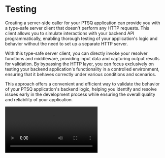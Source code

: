 
# Testing

Creating a server-side caller for your PTSQ application can provide you with a type-safe server client that doesn't perform any HTTP requests. This client allows you to simulate interactions with your backend API programmatically, enabling thorough testing of your application's logic and behavior without the need to set up a separate HTTP server.

With this type-safe server client, you can directly invoke your resolver functions and middleware, providing input data and capturing output results for validation. By bypassing the HTTP layer, you can focus exclusively on testing your backend application's functionality in a controlled environment, ensuring that it behaves correctly under various conditions and scenarios.

This approach offers a convenient and efficient way to validate the behavior of your PTSQ application's backend logic, helping you identify and resolve issues early in the development process while ensuring the overall quality and reliability of your application.

<Video src="/assets/server-side-caller.mp4" />

```ts copy filename="server.test.ts"
const testBaseRouter = Router.serverSideCaller(baseRouter).create({
  /* ctx */,
  req: {} as any,
  res: {} as any,
  user: new User({ admin: true }) // fake or seeded user for testing
});

/**
 * Access queries and mutations as with the client but without any server creation and http calls
 */
const response /* string */ = await testBaseRouter.greetings.query({
  /* type-safe as client */
  name: /* string */ 'John'
});
```
